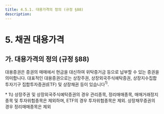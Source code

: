 ```yaml
---
title: 4.5.1. 대용가격의 정의 (규정 §88)
description: 
---
```

# 5. 채권 대용가격

## 가. 대용가격의 정의 (규정 §88)

대용증권은 증권의 매매에서 현금을 대신하여 위탁증거금 등으로 납부할 수 있는 증권을 의미합니다. 대표적인 대용증권으로는 상장주권, 상장외국주식예탁증권, 상장지수집합투자기구 집합투자증권(ETF) 및 상장채권 등이 있습니다$^{1)}$.

<Cmt>
 * 1\) 상장주권 및 상장외국주식예탁증권의 경우 관리종목, 정리매매종목, 매매거래정지종목 및 투자위험종목은 제외하며, ETF의 경우 투자위험종목은 제외. 상장채무증권의 경우 정리매매종목은 제외
</Cmt>
